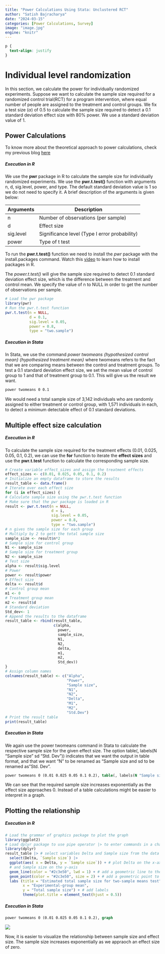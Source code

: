 ```yaml
---
title: "Power Calculations Using Stata: Unclustered RCT"
author: "Satish Bajracharya"
date: "2024-03-15"
categories: [Power Calculations, Survey]
image: "image.jpg"
engine: "knitr"
---
```


```css
p {
  text-align: justify
}
```

# Individual level randomization

In this section, we calculate the power for individually randomized experiments. Suppose we want to calculate the sample size required for a randomized control trial(RCT) for a program intervention, where equal number of people are assigned to the treatment and control groups. We fix a test size ($\alpha$) of 0.5 to calculate the sample size required to detect a 0.1 standard deviation effect size with 80% power. We use a standard deviation value of 1.

::: callout-tip
## Power Calculations

To know more about the theoretical approach to power calculations, check my previous blog [here](https://vajra-satish.github.io/blogs/Power%20Calculations%20in%20RCT%20-%20Without%20Clusters%20(Theory)/)
:::

##### Execution in R

We use the **pwr** package in R to calculate the sample size for individually randomized experiments. We use the **pwr.t.test()** function with arguments n, d, sig.level, power, and type. The default standard deviation value is 1 so we do not need to specify it. A brief description of the arguments is given below:

| Arguments | Description                                   |
|-----------|-----------------------------------------------|
| n         | Number of observations (per sample)           |
| d         | Effect size                                   |
| sig.level | Significance level (Type I error probability) |
| power     | Type of t test                                |

To run the **pwr.t.test()** function we need to install the *pwr* package with the install.packages command. Watch this [video](https://www.youtube.com/watch?v=-wTcDqJWSzA) to learn how to install packages in R.

The *power.t.test()* will give the sample size required to detect 0.1 standard deviation effect size, which is the difference between the treatment and control mean. We specify the value of n to NULL in order to get the number of observations per sample.

```r
# Load the pwr package
library(pwr)
# Run the pwr.t.test function
pwr.t.test(n = NULL, 
           d = 0.1,
           sig.level = 0.05,
           power = 0.8,
           type = "two.sample")
```

##### Execution in Stata

In Stata, we use the command *power twomeans {hypothesized control mean} {hypothesized treatment mean}* where twomeans refers to the fact that we are comparing means between the control and treatment groups. To test a 0.1 standard deviation effect size, we set the mean value of control group to 1 and that of treatment group to 0.1. This will give us the result we want.

```stata
power twomeans 0 0.1
```

We would need a total sample size of 3,142 individuals who are randomly assigned to either treatment or control group, with 1,571 individuals in each, to detect a minimum detectable effect of 0.1 standard deviations.

## Multiple effect size calculation

##### Execution in R

To calculate the sample size required for the treatment effects (0.01, 0.025, 0.05, 0.1, 0.2), we can use the **for** function to iterate the **effect sizes** and use the **pwr.t.test** function to calculate the corresponding sample size.

```r
# Create variable effect_sizes and assign the treatment effects
effect_sizes <- c(0.01, 0.025, 0.05, 0.1, 0.2)
# Initialize an empty dataframe to store the results
result_table <- data.frame()
# Iterate over each effect size
for (i in effect_sizes) {
# Calculate sample size using the pwr.t.test function
# Make sure that the pwr package is loaded in R
result <- pwr.t.test(n = NULL,
                     d = i, 
                     sig.level = 0.05,
                     power = 0.8,
                     type = "two.sample")
# n gives the sample size for each group
# Multiply by 2 to gett the total sample size
sample_size <- result$n*2
# Sample size for control group
N1 <- sample_size
# Sample size for treatment group
N2 <- sample_size
# Test size
alpha <- result$sig.level
# Power
power <- result$power
# Effect size
delta <- result$d
# Control group mean
m1 <- 0
# Treatment group mean
m2 <- result$d
# Standard deviation
Std_dev<- 1
# Append the results to the dataframe
result_table <- rbind(result_table,
                      c(alpha, 
                        power,
                        sample_size,
                        N1, 
                        N2, 
                        delta,
                        m1, 
                        m2, 
                        Std_dev))
}
# Assign column names
colnames(result_table) <- c("Alpha",
                            "Power",
                            "Sample size", 
                            "N1", 
                            "N2", 
                            "Delta", 
                            "M1", 
                            "M2", 
                            "Std.Dev")
# Print the result table
print(result_table)
```

##### Execution in Stata

We again use the power twomeans command in Stata to calculate the respective sample size for the given effect size. The option table(, labels(N "Sample size" sd "Std. Dev")) indicates that we want the output in table format, and that we want "N" to be renamed as "Sample size and sd to be renamed as"Std. Dev".

```stata
power twomeans 0 (0.01 0.025 0.05 0.1 0.2), table(, labels(N "Sample size" sd "Std. Dev."))
```

We can see that the required sample size increases exponentially as the effect size approaches 0. Instead of a table calculations might be easier to interpret in a graph.

## Plotting the relationship

##### Execution in R

```r
# Load the grammar of graphics package to plot the graph
library(ggplot2)
# Load dplyr package to use pipe operator |> to enter commands in a chain
library(dplyr)
result_table |> # select variables Delta and Sample size from the data frame 
  select(Delta, `Sample size`) |>
  ggplot(aes( x = Delta, y = `Sample size`)) + # plot Delta on the x-axis
  # and Sample size on the y-axis
  geom_line(color = "#2c3e50", lwd = 1) + # add a geometric line to the plot 
  geom_point(color = "#2c3e50", size = 2) + # add a geometric point to the plot 
  labs (title = "Estimated total sample size for two-sample means test",
        x = "Experimental-group mean",
        y = "Total sample size") + # add labels
        theme(plot.title = element_text(hjust = 0.5)) 
```

##### Execution in Stata

```stata
power twomeans 0 (0.01 0.025 0.05 0.1 0.2), graph
```

![](stata.png)

Now, it is easier to visualize the relationship between sample size and effect size. The sample size increases exponentially as we appraoch an effect size of zero.  
